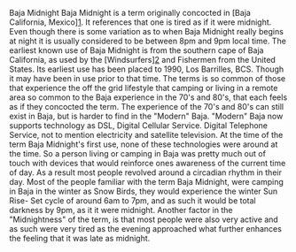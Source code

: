 {{cleanup}}
Baja Midnight
Baja Midnight is a term originally concocted in [Baja California, Mexico][http://en.wikipedia.org/wiki/Baja_California]. It references that one is tired as if it were midnight. Even though there is some variation as to when Baja Midnight really begins at night it is usually considered to be between 8pm and 9pm local time. 
The earliest known use of Baja Midnight is from the southern cape of Baja California, as used by the [Windsurfers][http://en.wikipedia.org/wiki/Windsurfing] and Fishermen from the United States. Its earliest use has been placed to 1990, Los Barrilles, BCS. Though it may have been in use prior to that time.
The terms is so common of those that experience the off the grid lifestyle that camping or living in a remote area so common to the Baja experience in the 70's and 80's, that each feels as if they concocted the term. The experience of the 70's and 80's can still exist in Baja, but is harder to find in the "Modern" Baja.
"Modern" Baja now supports technology as DSL, Digital Cellular Service. Digital Telephone Service, not to mention electricity and satellite television. At the time of the term Baja Midnight's first use, none of these technologies were around at the time. So a person living or camping in Baja was pretty much out of touch with devices that would reinforce ones awareness of the current time of day. As a result most people revolved around a circadian rhythm in their day. Most of the people familiar with the term Baja Midnight, were camping in Baja in the winter as Snow Birds, they would experience the winter Sun Rise- Set cycle of around 6am to 7pm, and as such it would be total darkness by 9pm, as it it were midnight.
Another factor in the "Midnightness" of the term, is that most people were also very active and as such were very tired as the evening approached what further enhances the feeling that it was late as midnight.